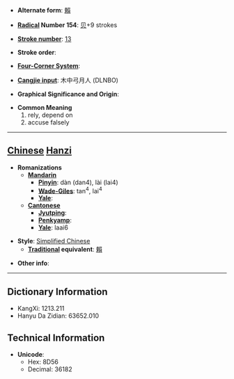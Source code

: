 * '''Alternate form''': [[賴]]

* '''[[Wiktionary:Chinese radical index| Radical]] Number 154''': [[Wiktionary:Chinese radical index 贝|贝]]+9 strokes

* '''[[Wiktionary:Chinese total strokes index|Stroke number]]''': [[Wiktionary:Chinese total strokes index 13|13]]

* '''Stroke order''': 

* '''[[Wiktionary:Chinese four corner index|Four-Corner System]]''': 

* '''[[Wiktionary:Chinese Cangjie index|Cangjie input]]''': 木中弓月人 (DLNBO)

* '''Graphical Significance and Origin''': 

* '''Common Meaning'''
*#rely, depend on
*# accuse falsely


----

== [[Chinese]] [[Hanzi]] ==

* '''Romanizations'''
** '''[[Mandarin]]'''
*** '''[[Pinyin]]''': dàn (dan4), lài (lai4)
*** '''[[Wade-Giles]]''': tan<sup>4</sup>, lai<sup>4</sup>
*** '''[[Yale]]''': 
** '''[[Cantonese]]'''
*** '''[[Jyutping]]''':
*** '''[[Penkyamp]]''': 
*** '''[[Yale]]''': laai6

* '''Style''': [[Simplified Chinese]] 
** '''[[Traditional Chinese|Traditional]] equivalent''': [[賴]]

* '''Other info''': 

----

== Dictionary Information ==

* KangXi: 1213.211
* Hanyu Da Zidian: 63652.010

== Technical Information ==

* '''Unicode''':
** Hex: 8D56
** Decimal: 36182